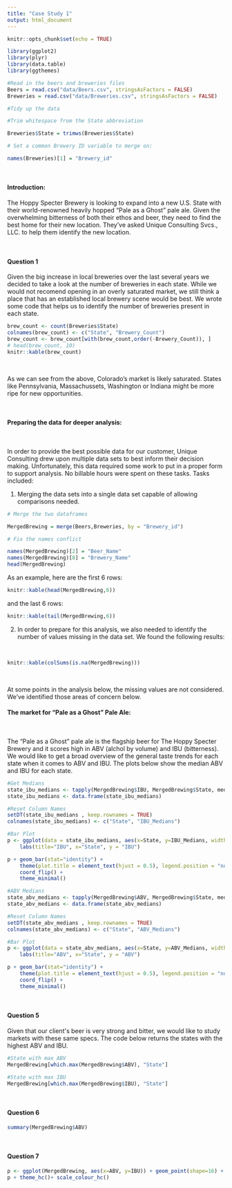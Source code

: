 ```yaml
---
title: "Case Study 1"
output: html_document
---
```


```r
knitr::opts_chunk$set(echo = TRUE)

library(ggplot2)
library(plyr)
library(data.table)
library(ggthemes)

#Read in the beers and breweries files
Beers = read.csv("data/Beers.csv", stringsAsFactors = FALSE)
Breweries = read.csv("data/Breweries.csv", stringsAsFactors = FALSE)

#Tidy up the data

#Trim whitespace from the State abbreviation

Breweries$State = trimws(Breweries$State)

# Set a common Brewery ID variable to merge on: 

names(Breweries)[1] = "Brewery_id"

```

<br/>

#### Introduction:
The Hoppy Specter Brewery is looking to expand into a new U.S. State with their world-renowned heavily hopped "Pale as a Ghost" pale ale. Given the overwhelming bitterness of both their ethos and beer, they need to find the best home for their new location. They've asked Unique Consulting Svcs., LLC. to help them identify the new location.

<br/>

#### Question 1

Given the big increase in local breweries over the last several years we decided to take a look at the number of breweries in each state. While we would not recomend opening in an overly saturated market, we still think a place that has an established local brewery scene would be best. We wrote some code that helps us to identify the number of breweries present in each state. 

```r
brew_count <- count(Breweries$State)
colnames(brew_count) <- c("State", "Brewery_Count")
brew_count <- brew_count[with(brew_count,order(-Brewery_Count)), ]
# head(brew_count, 10)
knitr::kable(brew_count)
```

<br/> 

As we can see from the above, Colorado's market is likely saturated. States like Pennsylvania, Massachussets, Washington or Indiana might be more ripe for new opportunities. 

<br/>

#### Preparing the data for deeper analysis: 

<br/>

In order to provide the best possible data for our customer, Unique Consulting drew upon multiple data sets to best inform their decision making. Unfortunately, this data required some work to put in a proper form to support analysis. No billable hours were spent on these tasks. Tasks included: 

1. Merging the data sets into a single data set capable of allowing comparisons needed. 

```r
# Merge the two dataframes

MergedBrewing = merge(Beers,Breweries, by = "Brewery_id")

# Fix the names conflict

names(MergedBrewing)[2] = "Beer_Name"
names(MergedBrewing)[8] = "Brewery_Name"
head(MergedBrewing)

```

As an example, here are the first 6 rows: 

```r
knitr::kable(head(MergedBrewing,6))
```

and the last 6 rows: 
```r
knitr::kable(tail(MergedBrewing,6))
```

2. In order to prepare for this analysis, we also needed to identify the number of values missing in the data set. We found the following results: 

<br/>

```r

knitr::kable(colSums(is.na(MergedBrewing)))


```


<br/>

At some points in the analysis below, the missing values are not considered. We've identified those areas of concern below. 

#### The market for "Pale as a Ghost" Pale Ale: 

<br/> 

The "Pale as a Ghost" pale ale is the flagship beer for The Hoppy Specter Brewery and it scores high in ABV (alchol by volume) and IBU (bitterness). We would like to get a broad overview of the general taste trends for each state when it comes to ABV and IBU. The plots below show the median ABV and IBU for each state.

```r
#Get Medians
state_ibu_medians <- tapply(MergedBrewing$IBU, MergedBrewing$State, median, na.rm = T)
state_ibu_medians <- data.frame(state_ibu_medians)

#Reset Column Names
setDT(state_ibu_medians , keep.rownames = TRUE)
colnames(state_ibu_medians) <- c("State", "IBU_Medians")

#Bar Plot
p <- ggplot(data = state_ibu_medians, aes(x=State, y=IBU_Medians, width = .5)) +
    labs(title="IBU", x="State", y = "IBU") 

p + geom_bar(stat="identity") +
    theme(plot.title = element_text(hjust = 0.5), legend.position = "none") +
    coord_flip() +
    theme_minimal()
```


```r

#ABV Medians
state_abv_medians <- tapply(MergedBrewing$ABV, MergedBrewing$State, median, na.rm = T)
state_abv_medians <- data.frame(state_abv_medians)

#Reset Column Names
setDT(state_abv_medians , keep.rownames = TRUE)
colnames(state_abv_medians) <- c("State", "ABV_Medians")

#Bar Plot
p <- ggplot(data = state_abv_medians, aes(x=State, y=ABV_Medians, width = .5)) +
    labs(title="ABV", x="State", y = "ABV") 

p + geom_bar(stat="identity") +
    theme(plot.title = element_text(hjust = 0.5), legend.position = "none") +
    coord_flip() +
    theme_minimal()
```


<br/>

#### Question 5
Given that our client\'s beer is very strong and bitter, we would like to study markets with these same specs. The code below returns the states with the highest ABV and IBU.
```r
#State with max ABV
MergedBrewing[which.max(MergedBrewing$ABV), "State"]

#State with max IBU
MergedBrewing[which.max(MergedBrewing$IBU), "State"]
```

<br/>  

#### Question 6
```r
summary(MergedBrewing$ABV)
```

<br/>

#### Question 7
```r
p <- ggplot(MergedBrewing, aes(x=ABV, y=IBU)) + geom_point(shape=16) +  geom_smooth(method=lm) 
p + theme_hc()+ scale_colour_hc()
```